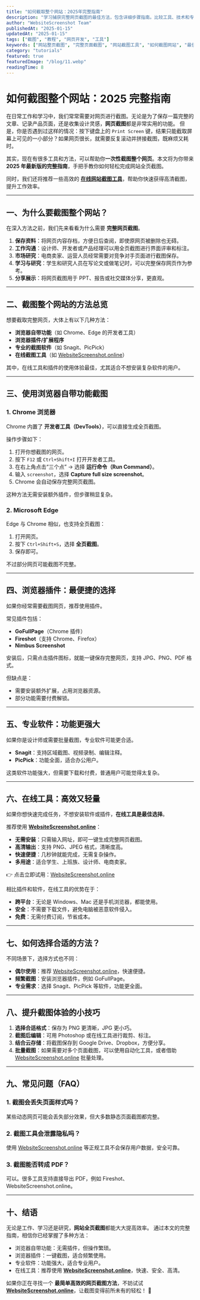 ```yaml
---
title: "如何截取整个网站：2025年完整指南"
description: "学习捕获完整网页截图的最佳方法，包含详细步骤指南。比较工具、技术和专业技巧，获得完美截图。"
author: "WebsiteScreenshot Team"
publishedAt: "2025-01-15"
updatedAt: "2025-01-15"
tags: ["截图", "教程", "网页开发", "工具"]
keywords: ["网站整页截图", "完整页面截图", "网站截图工具", "如何截图网站", "最佳截图工具"]
category: "tutorials"
featured: true
featuredImage: "/blog/11.webp"
readingTime: 8
---
```


# 如何截图整个网站：2025 完整指南

在日常工作和学习中，我们常常需要对网页进行截图。无论是为了保存一篇完整的文章、记录产品页面，还是收集设计灵感，**网页截图**都是非常实用的功能。
但是，你是否遇到过这样的情况：按下键盘上的 `Print Screen` 键，结果只能截取屏幕上可见的一小部分？如果网页很长，就需要反复滚动并拼接截图，既麻烦又耗时。

其实，现在有很多工具和方法，可以帮助你**一次性截图整个网页**。本文将为你带来 **2025 年最新版的完整指南**，手把手教你如何轻松完成网站全页截图。

同时，我们还将推荐一些高效的 **[在线网站截图工具](http://websitescreenshot.online/)**，帮助你快速获得高清截图，提升工作效率。

---

## 一、为什么要截图整个网站？

在深入方法之前，我们先来看看为什么需要 **完整网页截图**。

1. **保存资料**：将网页内容存档，方便日后查阅，即使原网页被删除也无碍。
2. **工作沟通**：设计师、开发者或产品经理可以用全页截图进行界面评审和标注。
3. **市场研究**：电商卖家、运营人员经常需要对竞争对手页面进行截图保存。
4. **学习与研究**：学生和研究人员在写论文或做笔记时，可以完整保存网页作为参考。
5. **分享展示**：将网页截图用于 PPT、报告或社交媒体分享，更直观。

---

## 二、截图整个网站的方法总览

想要截取完整网页，大体上有以下几种方法：

* **浏览器自带功能**（如 Chrome、Edge 的开发者工具）
* **浏览器插件/扩展程序**
* **专业的截图软件**（如 Snagit、PicPick）
* **在线截图工具**（如 [WebsiteScreenshot.online](http://websitescreenshot.online/)）

其中，在线工具和插件的使用体验最佳，尤其适合不想安装复杂软件的用户。

---

## 三、使用浏览器自带功能截图

### 1. Chrome 浏览器

Chrome 内置了 **开发者工具（DevTools）**，可以直接生成全页截图。

操作步骤如下：

1. 打开你想截图的网页。
2. 按下 `F12` 或 `Ctrl+Shift+I` 打开开发者工具。
3. 在右上角点击“三个点” → 选择 **运行命令（Run Command）**。
4. 输入 `screenshot`，选择 **Capture full size screenshot**。
5. Chrome 会自动保存完整网页截图。

这种方法无需安装额外插件，但步骤稍显复杂。

### 2. Microsoft Edge

Edge 与 Chrome 相似，也支持全页截图：

1. 打开网页。
2. 按下 `Ctrl+Shift+S`，选择 **全页截图**。
3. 保存即可。

不过部分网页可能截图不完整。

---

## 四、浏览器插件：最便捷的选择

如果你经常需要截图网页，推荐使用插件。

常见插件包括：

* **GoFullPage**（Chrome 插件）
* **Fireshot**（支持 Chrome、Firefox）
* **Nimbus Screenshot**

安装后，只需点击插件图标，就能一键保存完整网页，支持 JPG、PNG、PDF 格式。

但缺点是：

* 需要安装额外扩展，占用浏览器资源。
* 部分功能需要付费解锁。

---

## 五、专业软件：功能更强大

如果你是设计师或需要批量截图，专业软件可能更合适。

* **Snagit**：支持区域截图、视频录制、编辑注释。
* **PicPick**：功能全面，适合办公用户。

这类软件功能强大，但需要下载和付费，普通用户可能觉得太复杂。

---

## 六、在线工具：高效又轻量

如果你想快速完成任务，不想安装软件或插件，**在线工具是最佳选择**。

推荐使用 **[WebsiteScreenshot.online](http://websitescreenshot.online/)**：

* **无需安装**：只需输入网址，即可一键生成完整网页截图。
* **高清输出**：支持 PNG、JPEG 格式，清晰度高。
* **快速便捷**：几秒钟就能完成，无需复杂操作。
* **多用途**：适合学生、上班族、设计师、电商卖家。

👉 点击立即试用：[WebsiteScreenshot.online](http://websitescreenshot.online/)

相比插件和软件，在线工具的优势在于：

* **跨平台**：无论是 Windows、Mac 还是手机浏览器，都能使用。
* **安全**：不需要下载文件，避免电脑被恶意软件侵入。
* **免费**：无需付费订阅，节省成本。

---

## 七、如何选择合适的方法？

不同场景下，选择方式也不同：

* **偶尔使用**：推荐 [WebsiteScreenshot.online](http://websitescreenshot.online/)，快速便捷。
* **频繁截图**：安装浏览器插件，例如 GoFullPage。
* **专业需求**：选择 Snagit、PicPick 等软件，功能更全面。

---

## 八、提升截图体验的小技巧

1. **选择合适格式**：保存为 PNG 更清晰，JPG 更小巧。
2. **截图后编辑**：可用 Photoshop 或在线工具进行裁剪、标注。
3. **结合云存储**：将截图保存到 Google Drive、Dropbox，方便分享。
4. **批量截图**：如果需要对多个页面截图，可以使用自动化工具，或者借助 [WebsiteScreenshot.online](http://websitescreenshot.online/) 批量处理。

---

## 九、常见问题（FAQ）

### 1. 截图会丢失页面样式吗？

某些动态网页可能会丢失部分效果，但大多数静态页面截图都完整。

### 2. 截图工具会泄露隐私吗？

使用 [WebsiteScreenshot.online](http://websitescreenshot.online/) 等正规工具不会保存用户数据，安全可靠。

### 3. 截图能否转成 PDF？

可以。很多工具支持直接导出 PDF，例如 Fireshot、WebsiteScreenshot.online。

---

## 十、结语

无论是工作、学习还是研究，**网站全页截图**都能大大提高效率。
通过本文的完整指南，相信你已经掌握了多种方法：

* 浏览器自带功能：无需插件，但操作繁琐。
* 浏览器插件：一键截图，适合频繁使用。
* 专业软件：功能强大，适合专业用户。
* 在线工具：推荐使用 **[WebsiteScreenshot.online](http://websitescreenshot.online/)**，快速、安全、高清。

如果你正在寻找一个 **最简单高效的网页截图方法**，不妨试试 **[WebsiteScreenshot.online](http://websitescreenshot.online/)**，让截图变得前所未有的轻松！ 🚀
